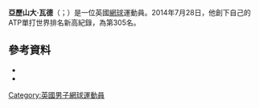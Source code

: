 '''亞歷山大·瓦德'''（{{lang-en|Alexander Ward}}；{{bd|1990年|4月30日}}）是一位英國[[網球|網球]]運動員。2014年7月28日，他創下自己的ATP單打世界排名新高紀錄，為第305名。
==參考資料==
*{{ATP|id=W579|name=Alexander Ward}}
*{{ITF male profile|number=100099493}}
{{DEFAULTSORT:Ward, Alexander}}
[[Category:英國男子網球運動員|Category:英國男子網球運動員]]